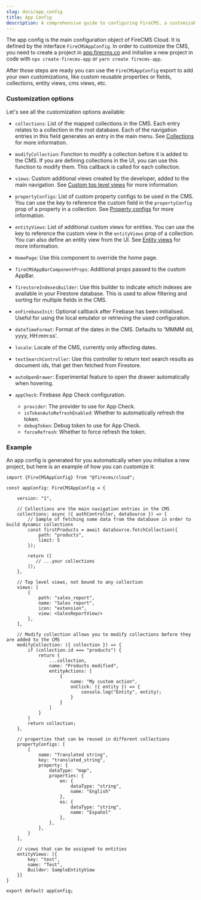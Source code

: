 ```yaml
---
slug: docs/app_config
title: App Config
description: A comprehensive guide to configuring FireCMS, a customizable CMS. It provides detailed instructions on how to initialize a new project, customize the CMS with reusable properties, fields, collections, entity views, and CMS views. It also explains the customization options available, including collections, views, propertyConfigs, entityViews, HomePage, fireCMSAppBarComponentProps, firestoreIndexesBuilder, onFirebaseInit, dateTimeFormat, locale, textSearchController, and autoOpenDrawer. This page is a valuable resource for developers seeking to tailor FireCMS to their specific needs.
---
```


The app config is the main configuration object of FireCMS Cloud. It is defined
by the interface `FireCMSAppConfig`. In order to customize the CMS, you need
to create a project in [app.firecms.co](https://app.firecms.co) and
initialise a new project in code with `npx create-firecms-app` or `yarn create firecms-app`.

After those steps are ready you can use the `FireCMSAppConfig` export to add
your own customizations, like custom reusable properties or fields, collections,
entity views, cms views, etc.


### Customization options

Let's see all the customization options available:

* `collections`: List of the mapped collections in the CMS.
    Each entry relates to a collection in the root database.
    Each of the navigation entries in this field
    generates an entry in the main menu.
    See [Collections](../collections) for more information.

* `modifyCollection`: Function to modify a collection before it is added to the CMS. If you are defining collections
    in the UI, you can use this function to modify them. This callback is called for each collection.

* `views`: Custom additional views created by the developer, added to the main navigation.
    See [Custom top level views](../top_level_views) for more information.

* `propertyConfigs`: List of custom property configs to be used in the CMS.
    You can use the key to reference the custom field in the `propertyConfig` prop of a property in a collection.
    See [Property configs](../properties/reusing_properties) for more information.

* `entityViews`: List of additional custom views for entities.
    You can use the key to reference the custom view in the `entityViews` prop of a collection.
    You can also define an entity view from the UI.
    See [Entity views](../collections/entity_views) for more information.

* `HomePage`: Use this component to override the home page.
* `fireCMSAppBarComponentProps`: Additional props passed to the custom AppBar.
* `firestoreIndexesBuilder`: Use this builder to indicate which indexes are available in your Firestore database.
    This is used to allow filtering and sorting for multiple fields in the CMS.
* `onFirebaseInit`: Optional callback after Firebase has been initialised.
    Useful for using the local emulator or retrieving the used configuration.
* `dateTimeFormat`: Format of the dates in the CMS.
    Defaults to 'MMMM dd, yyyy, HH:mm:ss'.
* `locale`: Locale of the CMS, currently only affecting dates.
* `textSearchController`: Use this controller to return text search results as document ids, that get then fetched from Firestore.
* `autoOpenDrawer`: Experimental feature to open the drawer automatically when hovering.
* `appCheck`: Firebase App Check configuration.
    - `provider`: The provider to use for App Check.
    - `isTokenAutoRefreshEnabled`: Whether to automatically refresh the token.
    - `debugToken`: Debug token to use for App Check.
    - `forceRefresh`: Whether to force refresh the token.

### Example

An app config is generated for you automatically when you initialise a new project, but here is an
example of how you can customize it:

```tsx
import {FireCMSAppConfig} from "@firecms/cloud";

const appConfig: FireCMSAppConfig = {

    version: "1",

    // Collections are the main navigation entries in the CMS
    collections: async ({ authController, dataSource }) => {
        // Sample of fetching some data from the database in order to build dynamic collections
        const firstProducts = await dataSource.fetchCollection({
            path: "products",
            limit: 5
        });

        return ([
           // ...your collections
        ]);
    },

    // Top level views, not bound to any collection
    views: [
        {
            path: "sales_report",
            name: "Sales report",
            icon: "extension",
            view: <SalesReportView/>
        },
    ],

    // Modify collection allows you to modify collections before they are added to the CMS
    modifyCollection: ({ collection }) => {
        if (collection.id === "products") {
            return {
                ...collection,
                name: "Products modified",
                entityActions: [
                    {
                        name: "My custom action",
                        onClick: ({ entity }) => {
                            console.log("Entity", entity);
                        }
                    }
                ]
            }
        }
        return collection;
    },

    // properties that can be reused in different collections
    propertyConfigs: [
        {
            name: "Translated string",
            key: "translated_string",
            property: {
                dataType: "map",
                properties: {
                    en: {
                        dataType: "string",
                        name: "English"
                    },
                    es: {
                        dataType: "string",
                        name: "Español"
                    },
                },
            },
        }
    ],

    // views that can be assigned to entities
    entityViews: [{
        key: "test",
        name: "Test",
        Builder: SampleEntityView
    }]
}

export default appConfig;
```
